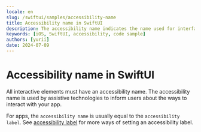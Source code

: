 ```yaml
---
locale: en
slug: /swiftui/samples/accessibility-name
title: Accessibility name in SwiftUI
description: The accessibility name indicates the name used for interface elements by assistive technologies.
keywords: [iOS, SwiftUI, accessibility, code sample]
authors: [yurii]
date: 2024-07-09
---
```


# Accessibility name in SwiftUI

All interactive elements must have an accessibility name. The accessibility name is used by assistive technologies to inform users about the ways to interact with your app.

For apps, the `accessibility name` is usually equal to the `accessibility label`. See [accessibility label](https://appt.org/en/docs/swiftui/samples/accessibility-label) for more ways of setting an accessibility label.

<CodeSample id="accessibility-name" platform="swiftui" locale="en"/>
